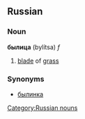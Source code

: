 ==Russian==
[[Category:Russian nouns]]
===Noun===
'''былица''' (bylítsa) ''f''

#[[blade]] of [[grass]]

===Synonyms===
*[[былинка]]